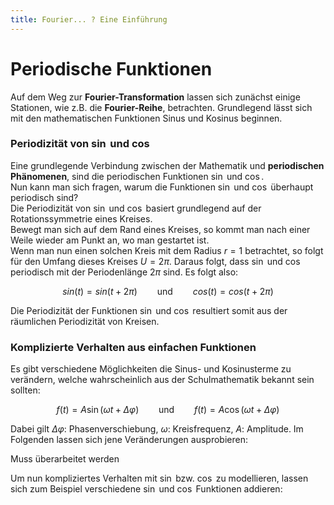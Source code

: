 ```yaml
---
title: Fourier... ? Eine Einführung
---
```



# Periodische Funktionen

Auf dem Weg zur **Fourier-Transformation** lassen sich zunächst einige Stationen, wie z.B. die **Fourier-Reihe**, betrachten. Grundlegend lässt sich mit den mathematischen Funktionen Sinus und Kosinus beginnen.

### Periodizität von $\sin$ und $\cos$

Eine grundlegende Verbindung zwischen der Mathematik und **periodischen Phänomenen**, sind die periodischen Funktionen $\sin$ und $\cos$.  
Nun kann man sich fragen, warum die Funktionen $\sin$ und $\cos$ überhaupt periodisch sind?  
Die Periodizität von $\sin$ und $\cos$ basiert grundlegend auf der Rotationssymmetrie eines Kreises.  
Bewegt man sich auf dem Rand eines Kreises, so kommt man nach einer Weile wieder am Punkt an, wo man gestartet ist.  
Wenn man nun einen solchen Kreis mit dem Radius $r = 1$ betrachtet, so folgt für den Umfang dieses Kreises $U = 2 \pi$. Daraus folgt, dass $\sin$ und $\cos$ periodisch mit der Periodenlänge $2\pi$ sind. Es folgt also:

$$
sin(t) = sin(t+2\pi) \qquad \text{und}\qquad cos(t) = cos(t+2\pi)
$$

Die Periodizität der Funktionen $\sin$ und $\cos$ resultiert somit aus der räumlichen Periodizität von Kreisen.

### Komplizierte Verhalten aus einfachen Funktionen

Es gibt verschiedene Möglichkeiten die Sinus- und Kosinusterme zu verändern, welche wahrscheinlich aus der Schulmathematik bekannt sein sollten:

$$
f(t) = A \sin(\omega t + \Delta \varphi) \qquad \text{und} \qquad f(t) = A \cos(\omega t + \Delta \varphi)
$$

Dabei gilt $\Delta \varphi$: Phasenverschiebung, $\omega$: Kreisfrequenz, $A$: Amplitude. Im Folgenden lassen sich jene Veränderungen ausprobieren:

<Callout emoji="🚧">Muss überarbeitet werden</Callout>
<InteractiveSin />

Um nun kompliziertes Verhalten mit $\sin$ bzw. $\cos$ zu modellieren, lassen sich zum Beispiel verschiedene $\sin$ und $\cos$ Funktionen addieren:
